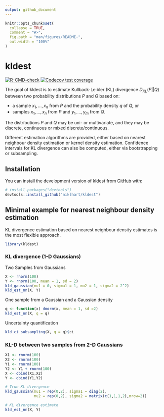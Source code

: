 ```yaml
---
output: github_document
---
```


<!-- README.md is generated from README.Rmd. Please edit that file -->

```r
knitr::opts_chunk$set(
  collapse = TRUE,
  comment = "#>",
  fig.path = "man/figures/README-", 
  out.width = "100%"
)
```

# kldest

<!-- badges: start -->
[![R-CMD-check](https://github.com/niklhart/kldest/actions/workflows/R-CMD-check.yaml/badge.svg)](https://github.com/niklhart/kldest/actions/workflows/R-CMD-check.yaml)
[![Codecov test coverage](https://codecov.io/gh/niklhart/kldest/branch/master/graph/badge.svg)](https://app.codecov.io/gh/niklhart/kldest?branch=master)
<!-- badges: end -->

The goal of kldest is to estimate Kullback-Leibler (KL) divergence $D_{KL}(P||Q)$
between two probability distributions $P$ and $Q$ based on:

* a sample $x_1,...,x_n$ from $P$ and the probability density $q$ of $Q$, or
* samples $x_1,...,x_n$ from $P$ and $y_1,...,y_m$ from $Q$.

The distributions $P$ and $Q$ may be uni- or multivariate, and they may be 
discrete, continuous or mixed discrete/continuous.

Different estimation algorithms are provided, either based on nearest neighbour 
density estimation or kernel density estimation. Confidence intervals for KL
divergence can also be computed, either via bootstrapping or subsampling. 

## Installation

You can install the development version of kldest from [GitHub](https://github.com/) with:

``` r
# install.packages("devtools")
devtools::install_github("niklhart/kldest")
```

## Minimal example for nearest neighbour density estimation

KL divergence estimation based on nearest neighbour density estimates is the 
most flexible approach.

```r
library(kldest)
```

### KL divergence (1-D Gaussians)

Two Samples from Gaussians

```r
X <- rnorm(100)
Y <- rnorm(100, mean = 1, sd = 2)
kld_gaussian(mu1 = 0, sigma1 = 1, mu2 = 1, sigma2 = 2^2)
kld_est_nn(X, Y)
```

One sample from a Gaussian and a Gaussian density

```r
q <- function(x) dnorm(x, mean = 1, sd =2)
kld_est_nn(X, q = q)
```

Uncertainty quantification

```r
kld_ci_subsampling(X, q = q)$ci
```


### KL-D between two samples from 2-D Gaussians

```r
X1 <- rnorm(100)
X2 <- rnorm(100)
Y1 <- rnorm(100)
Y2 <- Y1 + rnorm(100)
X <- cbind(X1,X2)
Y <- cbind(Y1,Y2)

# True KL divergence
kld_gaussian(mu1 = rep(0,2), sigma1 = diag(2),
             mu2 = rep(0,2), sigma2 = matrix(c(1,1,1,2),nrow=2))

# KL divergence estimate
kld_est_nn(X, Y)
```

